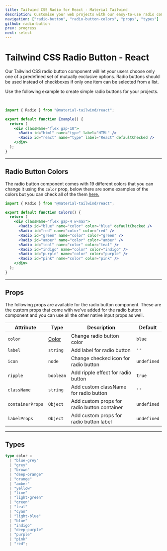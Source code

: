 ```yaml
---
title: Tailwind CSS Radio for React - Material Tailwind
description: Customise your web projects with our easy-to-use radio component for Tailwind CSS and React using Material Design guidelines.
navigation: ["radio-button", "radio-button-colors", "props", "types"]
github: radio-button
prev: progress
next: select
---
```


# Tailwind CSS Radio Button - React

Our Tailwind CSS radio button component will let your users choose only one of a predefined set of mutually exclusive options. Radio buttons should be used instead of checkboxes if only one item can be selected from a list.

Use the following example to create simple radio buttons for your projects.

<br />

<ComponentCard id="radio-button">
  <div className="flex gap-10">
    <Radio id="html" name="type" label="HTML" />
    <Radio id="react" name="type" label="React" defaultChecked />
  </div>
</ComponentCard>

```jsx showLineNumbers {1, 6-7}
import { Radio } from "@material-tailwind/react";

export default function Example() {
  return (
    <div className="flex gap-10">
      <Radio id="html" name="type" label="HTML" />
      <Radio id="react" name="type" label="React" defaultChecked />
    </div>
  );
}
```

---

## Radio Button Colors

The radio button component comes with 19 different colors that you can change it using the <Code>color</Code> prop, below there are some examples of the colors but you can check all of the them [here.](#props)

<ComponentCard id="radio-button-colors">
  <div className="flex gap-4 w-max">
    <Radio id="blue" name="color" color="blue" defaultChecked />
    <Radio id="red" name="color" color="red" />
    <Radio id="green" name="color" color="green" />
    <Radio id="amber" name="color" color="amber" />
    <Radio id="teal" name="color" color="teal" />
    <Radio id="indigo" name="color" color="indigo" />
    <Radio id="purple" name="color" color="purple" />
    <Radio id="pink" name="color" color="pink" />
  </div>
</ComponentCard>

```jsx showLineNumbers {6-13}
import { Radio } from "@material-tailwind/react";

export default function Colors() {
  return (
    <div className="flex gap-4 w-max">
      <Radio id="blue" name="color" color="blue" defaultChecked />
      <Radio id="red" name="color" color="red" />
      <Radio id="green" name="color" color="green" />
      <Radio id="amber" name="color" color="amber" />
      <Radio id="teal" name="color" color="teal" />
      <Radio id="indigo" name="color" color="indigo" />
      <Radio id="purple" name="color" color="purple" />
      <Radio id="pink" name="color" color="pink" />
    </div>
  );
}
```

---

## Props

<span id="props" className="scroll-mt-48" />
The following props are available for the radio button component. These are the custom props that come
with we've added for the radio button component and you can use all the other native input props as well.

| Attribute        | Type                       | Description                                 | Default                      |
| ---------------- | -------------------------- | ------------------------------------------- | ---------------------------- |
| `color`          | [Color](#types)            | Change radio button color                   | <Code small>blue</Code>      |
| `label`          | <Code small>string</Code>  | Add label for radio button                  | `''`                         |
| `icon`           | <Code small>node</Code>    | Change checked icon for radio button        | <Code small>undefined</Code> |
| `ripple`         | <Code small>boolean</Code> | Add ripple effect for radio button          | <Code small>true</Code>      |
| `className`      | <Code small>string</Code>  | Add custom className for radio button       | `''`                         |
| `containerProps` | <Code small>Object</Code>  | Add custom props for radio button container | <Code small>undefined</Code> |
| `labelProps`     | <Code small>Object</Code>  | Add custom props for radio button label     | <Code small>undefined</Code> |

---

## Types

<span id="types" className="scroll-mt-48" />

```ts
type color =
  | "blue-grey"
  | "grey"
  | "brown"
  | "deep-orange"
  | "orange"
  | "amber"
  | "yellow"
  | "lime"
  | "light-green"
  | "green"
  | "teal"
  | "cyan"
  | "light-blue"
  | "blue"
  | "indigo"
  | "deep-purple"
  | "purple"
  | "pink"
  | "red";
```
